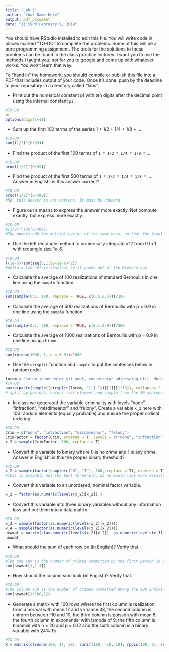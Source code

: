 ---
title: "Lab 1"
author: "Your Name Here"
output: pdf_document
date: "11:59PM February 9, 2019"
---

You should have RStudio installed to edit this file. You will write code in places marked "TO-DO" to complete the problems. Some of this will be a pure programming assignment. The tools for the solutions to these problems can be found in the class practice lectures. I want you to use the methods I taught you, not for you to google and come up with whatever works. You won't learn that way.

To "hand in" the homework, you should compile or publish this file into a PDF that includes output of your code. Once it's done, push by the deadline to your repository in a directory called "labs".

* Print out the numerical constant pi with ten digits after the decimal point using the internal constant `pi`.

```{r}
#TO-DO
pi
options(digits=11)
```

* Sum up the first 100 terms of the series 1 + 1/2 + 1/4 + 1/8 + ...

```{r}
#TO-DO
sum((1/2)^(0:99))
```

* Find the product of the first 100 terms of `1 * 1/2 * 1/4 * 1/8 *` ...

```{r}
#TO-DO
prod((1/2)^(0:99))
```


* Find the product of the first 500 terms of `1 * 1/2 * 1/4 * 1/8 *` ... Answer in English: is this answer correct? 

```{r}
#TO-DO
prod((1/2)^(0:499))
#No, this answer is not correct. It must be nonzero.
```

* Figure out a means to express the answer more exactly. Not compute exactly, but express more exactly.

```{r}
#TO-DO
#(1/2)^(sum(0:499))
#The powers add for multiplication of the same base, so that the final product is the sum of all of the powers from 0 to 499 (the alst term)
```


* Use the left rectangle method to numerically integrate x^2 from 0 to 1 with rectangle size 1e-6.

```{r}
#TO-DO
((1e-6)*sum(seq(0,1,by=1e-6)^2))
#delta-x (1e^-6) is constant so it comes out of the Riemann sum
```


* Calculate the average of 100 realizations of standard Bernoullis in one line using the `sample` function.

```{r}
#TO-DO
sum(sample(0:1, 100, replace = TRUE, c(0.5,0.5)))/100
```


* Calculate the average of 500 realizations of Bernoullis with p = 0.9 in one line using the `sample` function.

```{r}
#TO-DO
sum(sample(0:1, 500, replace = TRUE, c(0.1,0.9)))/500

```


* Calculate the average of 1000 realizations of Bernoullis with p = 0.9 in one line using `rbinom`.

```{r}
#TO-DO
sum(rbinom(1000, 1, p = 0.9))/1000
```

* Use the `strsplit` function and `sample` to put the sentences below in random order.

```{r}
lorem = "Lorem ipsum dolor sit amet, consectetur adipiscing elit. Morbi posuere varius volutpat. Morbi faucibus ligula id massa ultricies viverra. Donec vehicula sagittis nisi non semper. Donec at tempor erat. Integer dapibus mi lectus, eu posuere arcu ultricies in. Cras suscipit id nibh lacinia elementum. Curabitur est augue, congue eget quam in, scelerisque semper magna. Aenean nulla ante, iaculis sed vehicula ac, finibus vel arcu. Mauris at sodales augue. "
#TO-DO
paste(paste(sample((strsplit(lorem, "[.] "))[[1]][1:10]), collapse= ". "), ". ", sep = "")
# split by periods, access list element and sample from the 10 sentence vectors and then paste sentences back with periods

```

* In class we generated the variable criminality with levels "none", "infraction", "misdimeanor" and "felony". Create a variable `x_2` here with 100 random elements (equally probable) and ensure the proper ordinal ordering.

```{r}
#TO-DO
Crim = c("none", "infraction", "misdemeanor", "felony")
CrimFactor = factor(Crim, ordered = T, levels = c("none", "infraction", "misdemeanor", "felony"))
x_2 = sample(CrimFactor, 100, replace = T)
```

* Convert this variable to binary where 0 is no crime and 1 is any crime. Answer in English: is this the proper binary threshold?

```{r}
#TO-DO
x_2 = sample(factor(sample(c("0", "1"), 100, replace = T), ordered = T))
#This is probably not the best threshold, as we would like more details as to the severity of the crime i.e differentiating between shoplifting and first-degree murder.
```

* Convert this variable to an unordered, nominal factor variable.

```{r}
x_2 = factor(as.numeric(levels(x_2)[x_2]) )
```

* Convert this variable into three binary variables without any information loss and put them into a data matrix.

```{r}
#TO-DO
x_3 = sample(factor(as.numeric(levels(x_2)[x_2])))
x_4 = sample(factor(as.numeric(levels(x_2)[x_2])))
newmat = matrix(c(as.numeric(levels(x_2)[x_2]), as.numeric(levels(x_3)[x_3]), as.numeric(levels(x_4)[x_4])), 100, 3)
newmat
```

* What should the sum of each row be (in English)? Verify that. 


```{r}
#TO-DO
#The row sum is the number of crimes committed by the first person in each of the three iterations
sum(newmat[1,1:3])
```

* How should the column sum look (in English)? Verify that.


```{r}
#TO-DO
#The column sum is the number of crimes committed among the 100 individuals
sum(newmat[1:100,1])
```

* Generate a matrix with 100 rows where the first column is realization from a normal with mean 17 and variance 38, the second column is uniform between -10 and 10, the third column is poisson with mean 6, the fourth column in exponential with lambda of 9, the fifth column is binomial with n = 20 and p = 0.12 and the sixth column is a binary variable with 24% 1's.


```{r}
#TO-DO
X = matrix(c(rnorm(100, 17, 38), runif(100, -10, 10), rpois(100, 6), rexp(100, 9), rbinom(100, 20, 0.12), sample(rep(c(0,1),c(76,24)))), 100, 6)
```









